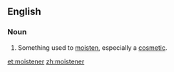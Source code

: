 ==English==
===Noun===
{{en-noun}}

#Something used to [[moisten]], especially a [[cosmetic]].

[[et:moistener]]
[[zh:moistener]]